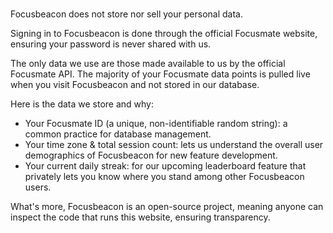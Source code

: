 
<ScrollToTop />

<br className="mt-6" />

Focusbeacon does not store nor sell your personal data.

Signing in to Focusbeacon is done through the official Focusmate website, ensuring your password is never shared with us.

The only data we use are those made available to us by the official <LinkExternal href="https://www.focusmate.com/blog/focusmate-public-api/" openInNewTab>Focusmate API</LinkExternal>. The majority of your Focusmate data points is pulled live when you visit Focusbeacon and not stored in our database.

Here is the data we store and why:

- Your Focusmate ID (a unique, non-identifiable random string): a common practice for database management.
- Your time zone & total session count: lets us understand the overall user demographics of Focusbeacon for new feature development.
- Your current daily streak: for our upcoming leaderboard feature that privately lets you know where you stand among other Focusbeacon users.

What's more, Focusbeacon is an <LinkExternal href="https://github.com/qu8n/focusbeacon" openInNewTab>open-source project</LinkExternal>, meaning anyone can inspect the code that runs this website, ensuring transparency.

